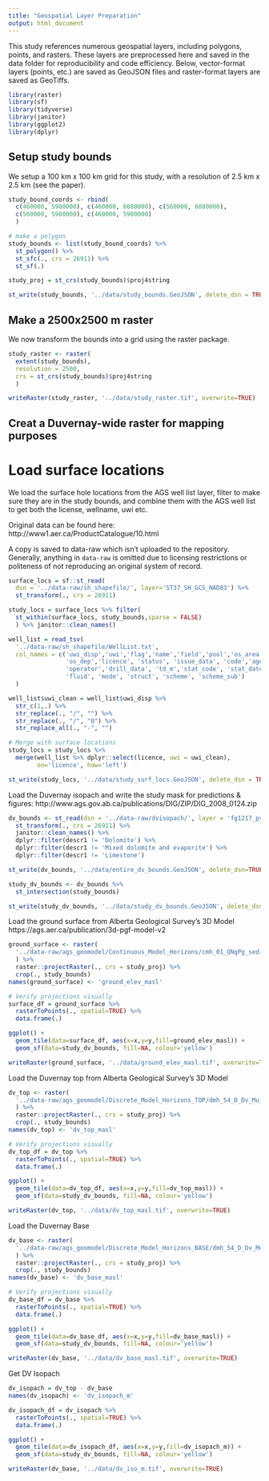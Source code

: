 ```yaml
---
title: "Geospatial Layer Preparation"
output: html_document
---
```


This study references numerous geospatial layers, including polygons,
points, and rasters. These layers are preprocessed here and saved in the data
folder for reproducibility and code efficiency. Below, vector-format 
layers (points, etc.) are saved as GeoJSON files and raster-format layers are 
saved as GeoTiffs. 

```r
library(raster)
library(sf)
library(tidyverse)
library(janitor)
library(ggplot2)
library(dplyr)
```

## Setup study bounds

We setup a 100 km x 100 km grid for this study, with a resolution of 2.5 km x 2.5 km
(see the paper).

```r
study_bound_coords <- rbind(
  c(460000, 5980000), c(460000, 6080000), c(560000, 6080000), 
  c(560000, 5980000), c(460000, 5980000)
  )

# make a polygon
study_bounds <- list(study_bound_coords) %>%
  st_polygon() %>%
  st_sfc(., crs = 26911) %>%
  st_sf(.)

study_proj = st_crs(study_bounds)$proj4string

st_write(study_bounds, '../data/study_bounds.GeoJSON', delete_dsn = TRUE)
```

## Make a 2500x2500 m raster

We now transform the bounds into a grid using the raster package.

```r
study_raster <- raster(
  extent(study_bounds), 
  resolution = 2500,
  crs = st_crs(study_bounds)$proj4string
  )

writeRaster(study_raster, '../data/study_raster.tif', overwrite=TRUE)
```

## Creat a Duvernay-wide raster for mapping purposes

# Load surface locations

We load the surface hole locations from the AGS well list layer, filter to make
sure they are in the study bounds, and combine them with the AGS well list to
get both the license, wellname, uwi etc.

Original data can be found here: http://www1.aer.ca/ProductCatalogue/10.html

A copy is saved to data-raw which isn't uploaded to the repository. Generally, 
anything in `data-raw` is omitted due to licensing restrictions or politeness
of not reproducing an original system of record.

```r
surface_locs = sf::st_read(
  dsn = '../data-raw/sh_shapefile/', layer='ST37_SH_GCS_NAD83') %>% 
  st_transform(., crs = 26911)

study_locs = surface_locs %>% filter(
  st_within(surface_locs, study_bounds,sparse = FALSE)
  ) %>% janitor::clean_names()

well_list = read_tsv(
  '../data-raw/sh_shapefile/WellList.txt', 
  col_names = c('uwi_disp','uwi','flag','name','field','pool','os_area',
                'os_dep','licence', 'status', 'issue_data', 'code','agent', 
                'operator','drill_data', 'td_m','stat_code', 'stat_date', 
                'fluid', 'mode', 'struct', 'scheme', 'scheme_sub')
  )

well_list$uwi_clean = well_list$uwi_disp %>% 
  str_c(1,.) %>%
  str_replace(., "/", "") %>% 
  str_replace(., "/", "0") %>% 
  str_replace_all(., "-", "")

# Merge with surface locations
study_locs = study_locs %>% 
  merge(well_list %>% dplyr::select(licence, uwi = uwi_clean), 
        on='licence', how='left')

st_write(study_locs, '../data/study_surf_locs.GeoJSON', delete_dsn = TRUE)
```

Load the Duvernay isopach and write the study mask for predictions & figures:
http://www.ags.gov.ab.ca/publications/DIG/ZIP/DIG_2008_0124.zip

```r
dv_bounds <- st_read(dsn = '../data-raw/dvisopach/', layer = 'fg1217_py_ll') %>%
  st_transform(., crs = 26911) %>%
  janitor::clean_names() %>%
  dplyr::filter(descr1 != 'Dolomite') %>%
  dplyr::filter(descr1 != 'Mixed dolomite and evaporite') %>%
  dplyr::filter(descr1 != 'Limestone')

st_write(dv_bounds, '../data/entire_dv_bounds.GeoJSON', delete_dsn=TRUE)

study_dv_bounds <- dv_bounds %>%
  st_intersection(study_bounds)

st_write(study_dv_bounds, '../data/study_dv_bounds.GeoJSON', delete_dsn=TRUE)
```

Load the ground surface from Alberta Geological Survey's 3D Model
https://ags.aer.ca/publication/3d-pgf-model-v2

```r
ground_surface <- raster(
  '../data-raw/ags_geomodel/Continuous_Model_Horizons/cmh_01_QNgPg_sediment_top.asc'
  ) %>%
  raster::projectRaster(., crs = study_proj) %>%
  crop(., study_bounds)
names(ground_surface) <- 'ground_elev_masl'

# Verify projections visually
surface_df = ground_surface %>%
  rasterToPoints(., spatial=TRUE) %>%
  data.frame(.)

ggplot() +
  geom_tile(data=surface_df, aes(x=x,y=y,fill=ground_elev_masl)) +
  geom_sf(data=study_dv_bounds, fill=NA, colour='yellow')

writeRaster(ground_surface, '../data/ground_elev_masl.tif', overwrite=TRUE)
```

Load the Duvernay top from Alberta Geological Survey's 3D Model

```r
dv_top <- raster(
  '../data-raw/ags_geomodel/Discrete_Model_Horizons_TOP/dmh_54_D_Dv_Mu_top.asc'
  ) %>%
  raster::projectRaster(., crs = study_proj) %>%
  crop(., study_bounds)
names(dv_top) <- 'dv_top_masl'

# Verify projections visually
dv_top_df = dv_top %>%
  rasterToPoints(., spatial=TRUE) %>%
  data.frame(.)

ggplot() +
  geom_tile(data=dv_top_df, aes(x=x,y=y,fill=dv_top_masl)) +
  geom_sf(data=study_dv_bounds, fill=NA, colour='yellow')

writeRaster(dv_top, '../data/dv_top_masl.tif', overwrite=TRUE)
```

Load the Duvernay Base

```r
dv_base <- raster(
  '../data-raw/ags_geomodel/Discrete_Model_Horizons_BASE/dmh_54_D_Dv_Mu_base.asc'
  ) %>%
  raster::projectRaster(., crs = study_proj) %>%
  crop(., study_bounds)
names(dv_base) <- 'dv_base_masl'

# Verify projections visually
dv_base_df = dv_base %>%
  rasterToPoints(., spatial=TRUE) %>%
  data.frame(.)

ggplot() +
  geom_tile(data=dv_base_df, aes(x=x,y=y,fill=dv_base_masl)) +
  geom_sf(data=study_dv_bounds, fill=NA, colour='yellow')

writeRaster(dv_base, '../data/dv_base_masl.tif', overwrite=TRUE)
```
Get DV Isopach

```r
dv_isopach = dv_top - dv_base
names(dv_isopach) <- 'dv_isopach_m'

dv_isopach_df = dv_isopach %>%
  rasterToPoints(., spatial=TRUE) %>%
  data.frame(.)

ggplot() +
  geom_tile(data=dv_isopach_df, aes(x=x,y=y,fill=dv_isopach_m)) +
  geom_sf(data=study_dv_bounds, fill=NA, colour='yellow')

writeRaster(dv_base, '../data/dv_iso_m.tif', overwrite=TRUE)
```
